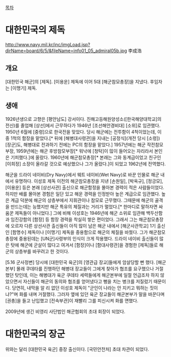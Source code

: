 [[목차]]

= 대한민국의 제독 =
http://www.navy.mil.kr/inc/imgLoad.jsp?dirName=board/6/5/&fileName=info01_05_admiral05b.jpg
李成浩
== 개요 ==
[대한민국 해군]의 [제독]. [이용운] 제독에 이어 5대 [해군참모총장]을 지냈다. 후임자는 [이맹기] 제독.

== 생애 ==

1926년생으로 고향은 [평안남도] 강서이다. 진해고등해원양성소([한국해양대학교]의 전신)를 졸업해 [상선]에서 근무하다가 1946년 [조선해안경비대] [소위]로 임관했다. 1950년 6월에 [중령]으로 한국전을 맞았다. 당시 해군에는 전투함이 4척이었는데, 이 중 1척의 함장을 맡았다.[* 뒤에 [해병대사령관]을 지내는 [공정식](개전 당시 [소령]) [장군]도, 해병대로 전과하기 전에는 PC의 함장을 맡았다.] 1957년에는 해군 작전참모부장, 1959년에는 해군 후방참모부장[* 워낙에 [청탁]이 많이 들어오는 자리라서 본인은 기피했다.]에 올랐다. 1960년에 해군참모총장[* 본래는 그와 동계급이었고 친구인 [이희정] 소장이 올라갈 것으로 예상했으나 그가 올랐다.]이 되었고 1962년에 전역했다.

해군을 드라이 네이비(Dry Navy)에서 웨트 네이비(Wet Navy)로 바꾼 인물로 해군 내에서 유명하다. 이성호 제독 이전의 해군참모총장을 지낸 [손원일], [박옥규], [정긍모], [이용운] 등은 본래 [상선사관] 출신으로 해군함정을 몰아본 경력이 적은 사람들이었다. 하지만 배를 몰아본 경험은 일단 있고 해운 경력을 인정받아 높은 계급으로 임관했다. 높은 계급 덕분에 해군의 상층부에서 지휘관이나 참모로 근무했다. 그때문에 해군의 골격을 만드는데는 능했지만 해군 특유의 체질과는 거리가 멀었다.[* 한마디로 말하자면 싸움꾼 제독들이 아니었다.] 그에 비해 이성호는 1946년에 해군 소위로 임관해 백두산함과 임진강함의 [함장] 등 함장 경력을 착실히 쌓은 편이었다. 그래서 그는 해군참모총장에 오르자 다른 상선사관 출신들이 아직 많이 남은 해군 내에서 [해군사관학교] 1기 출신인 [함명수] 제독이나 [이맹기] 제독을 중용함으로 해군의 체질을 바꿨다. 그가 해군참모총장에 중용된데는 [UN군]사령부의 인식이 크게 작용했다. 드라이 네이비 출신들이 많은 탓에 해군에 군살이 많다고 여겨서 [함장]이나 [함대사령관]을 경험한 [제독]들로 해군의 상층부를 바꾸려고 한 것이다.

[5.16 군사정변] 당시에 [대한민국 육군]의 [영관급 장교]들에게 암살당할 뻔 했다. [해군본부] 몰래 쿠데타를 진행하던 해병대 장교들이 그에게 찾아가 협조를 요구했으나 거절했던 탓인데, 이는 해병대가 육군 쿠데타 세력들에게 해군본부에 일절 언급조차 하지 않았으면서 자신들이 해군의 동의와 협조를 얻어냈다고 뻥을 치는 병크를 저질렀기 때문이다. 당연히, 내막을 알 리 없던 이성호 제독이 "군인이 나라는 안 지키고 뭐하는 짓이냐?"며 화를 내며 거절했다. 그러자 옆에 있던 육군 장교들이 해군본부가 말을 바꾼다며 [권총]을 들고 난입했고 [전속부관]이 재빨리 그를 피신시켜 화를 면했다.

2009년에 생긴 비영리 사단법인 해군협회의 초대 회장이 되었다.
= 대한민국의 장군 =
위와는 달리 [대한민국 육군] 중장 출신이다. [국민안전처] 초대 차관이 되었다.
